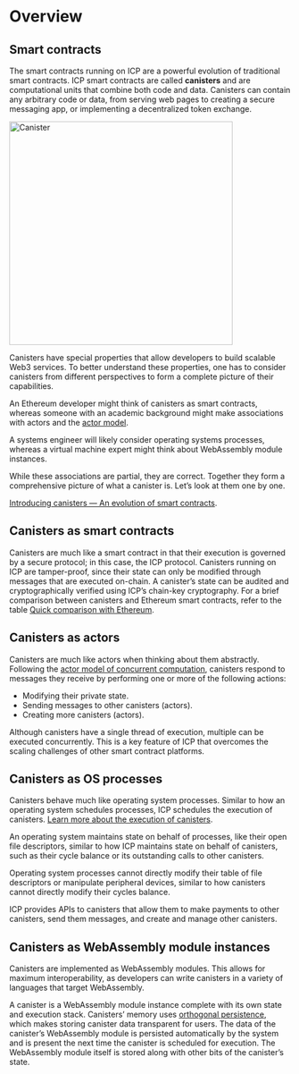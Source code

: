 # Overview

## Smart contracts

The smart contracts running on ICP are a powerful evolution of traditional smart contracts. ICP smart contracts are called **canisters** and are computational units that combine both code and data. Canisters can contain any arbitrary code or data, from serving web pages to creating a secure messaging app, or implementing a decentralized token exchange.

<div class="text--center">
<img src="/img/docs/canister.png" alt="Canister" width="400"/>
</div>

Canisters have special properties that allow developers to build scalable Web3 services. To better understand these properties, one has to consider canisters from different perspectives to form a complete picture of their capabilities.

An Ethereum developer might think of canisters as smart contracts, whereas someone with an academic background might make associations with actors and the [actor model](https://en.wikipedia.org/wiki/Actor_model). 

A systems engineer will likely consider operating systems processes, whereas a virtual machine expert might think about WebAssembly module instances. 

While these associations are partial, they are correct. Together they form a comprehensive picture of what a canister is. Let’s look at them one by one. 

[Introducing canisters — An evolution of smart contracts](https://www.youtube.com/watch?v=LKpGuBOXxtQ).

## Canisters as smart contracts

Canisters are much like a smart contract in that their execution is governed by a secure protocol; in this case, the ICP protocol. Canisters running on ICP are tamper-proof, since their state can only be modified through messages that are executed on-chain. A canister’s state can be audited and cryptographically verified using ICP’s chain-key cryptography.
For a brief comparison between canisters and Ethereum smart contracts, refer to the table [Quick comparison with Ethereum](/docs/developer-docs/getting-started/overview-of-icp.mdx#quick-comparison-with-ethereum).

## Canisters as actors

Canisters are much like actors when thinking about them abstractly. Following the [actor model of concurrent computation](https://en.wikipedia.org/wiki/Actor_model), canisters respond to messages they receive by performing one or more of the following actions:
- Modifying their private state.
- Sending messages to other canisters (actors).
- Creating more canisters (actors).

Although canisters have a single thread of execution, multiple can be executed concurrently. This is a key feature of ICP that overcomes the scaling challenges of other smart contract platforms.

## Canisters as OS processes

Canisters behave much like operating system processes. Similar to how an operating system schedules processes, ICP schedules the execution of canisters. [Learn more about the execution of canisters](https://internetcomputer.org/how-it-works).

An operating system maintains state on behalf of processes, like their open file descriptors, similar to how ICP maintains state on behalf of canisters, such as their cycle balance or its outstanding calls to other canisters. 

Operating system processes cannot directly modify their table of file descriptors or manipulate peripheral devices, similar to how canisters cannot directly modify their cycles balance. 

ICP provides APIs to canisters that allow them to make payments to other canisters, send them messages, and create and manage other canisters.

## Canisters as WebAssembly module instances

Canisters are implemented as WebAssembly modules. This allows for maximum interoperability, as developers can write canisters in a variety of languages that target WebAssembly. 

A canister is a WebAssembly module instance complete with its own state and execution stack. Canisters’ memory uses [orthogonal persistence](https://medium.com/dfinity/ic-internals-orthogonal-persistence-9e0c094aac1a), which makes storing canister data transparent for users. The data of the canister’s WebAssembly module is persisted automatically by the system and is present the next time the canister is scheduled for execution. The WebAssembly module itself is stored along with other bits of the canister’s state.
